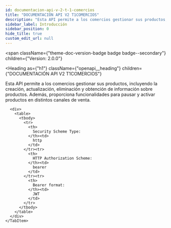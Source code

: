 ```yaml
---
id: documentacion-api-v-2-t-1-comercios
title: "DOCUMENTACIÓN API V2 T1COMERCIOS"
description: "Esta API permite a los comercios gestionar sus productos, incluyendo la creación, actualización, eliminación y obtención de información sobre productos. Además, proporciona funcionalidades para pausar y activar productos en distintos canales de venta."
sidebar_label: Introducción
sidebar_position: 0
hide_title: true
custom_edit_url: null
---
```



<span
  className={"theme-doc-version-badge badge badge--secondary"}
  children={"Version: 2.0.0"}
>
</span>

<Heading
  as={"h1"}
  className={"openapi__heading"}
  children={"DOCUMENTACIÓN API V2 T1COMERCIOS"}
>
</Heading>



Esta API permite a los comercios gestionar sus productos, incluyendo la creación, actualización, eliminación y obtención de información sobre productos. Además, proporciona funcionalidades para pausar y activar productos en distintos canales de venta. 


<div
  style={{"marginBottom":"2rem"}}
>
  <Heading
    id={"authentication"}
    as={"h2"}
    className={"openapi-tabs__heading"}
    children={"Authentication"}
  >
  </Heading><SchemaTabs
    className={"openapi-tabs__security-schemes"}
  >
    <TabItem
      label={"HTTP: Bearer Auth"}
      value={"bearerAuth"}
    >
      
      
      
      
      <div>
        <table>
          <tbody>
            <tr>
              <th>
                Security Scheme Type:
              </th><td>
                http
              </td>
            </tr><tr>
              <th>
                HTTP Authorization Scheme:
              </th><td>
                bearer
              </td>
            </tr><tr>
              <th>
                Bearer format:
              </th><td>
                JWT
              </td>
            </tr>
          </tbody>
        </table>
      </div>
    </TabItem>
  </SchemaTabs>
</div>
      